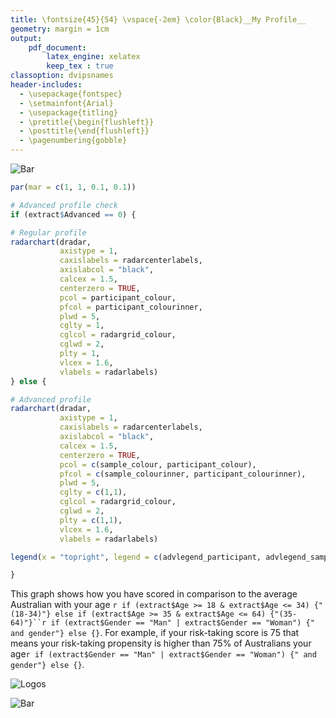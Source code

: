---
title: \fontsize{45}{54} \vspace{-2em} \color{Black}__My Profile__
geometry: margin = 1cm
output:
    pdf_document:
        latex_engine: xelatex
        keep_tex : true
classoption: dvipsnames
header-includes:
  - \usepackage{fontspec}
  - \setmainfont{Arial}
  - \usepackage{titling}
  - \pretitle{\begin{flushleft}}
  - \posttitle{\end{flushleft}}
  - \pagenumbering{gobble}
---
<!-- Decision-Making Profile Generation
21.01.2022 -->
\vspace{-3em}

![Bar](bar.png){height=20%)}\

```{r chunk1, echo = FALSE, warning = FALSE, fig.align = "center", fig.width = 11, fig.height = 9}
par(mar = c(1, 1, 0.1, 0.1))

# Advanced profile check
if (extract$Advanced == 0) {

# Regular profile
radarchart(dradar,
           axistype = 1,
           caxislabels = radarcenterlabels,
           axislabcol = "black",
           calcex = 1.5,
           centerzero = TRUE,
           pcol = participant_colour,
           pfcol = participant_colourinner,
           plwd = 5,
           cglty = 1,
           cglcol = radargrid_colour,
           cglwd = 2,
           plty = 1,
           vlcex = 1.6,
           vlabels = radarlabels)
} else {

# Advanced profile  
radarchart(dradar,
           axistype = 1,
           caxislabels = radarcenterlabels,
           axislabcol = "black",
           calcex = 1.5,
           centerzero = TRUE,
           pcol = c(sample_colour, participant_colour),
           pfcol = c(sample_colourinner, participant_colourinner),
           plwd = 5,
           cglty = c(1,1),
           cglcol = radargrid_colour,
           cglwd = 2,
           plty = c(1,1),
           vlcex = 1.6,
           vlabels = radarlabels)

legend(x = "topright", legend = c(advlegend_participant, advlegend_sample), bty = "n", pch = 20, col = c(participant_colour, sample_colour), cex = 1.2, pt.cex = 4)

}
```
This graph shows how you have scored in comparison to the average Australian with your age `r if (extract$Age >= 18 & extract$Age <= 34) {"(18-34)"} else if (extract$Age >= 35 & extract$Age <= 64) {"(35-64)"}``r if (extract$Gender == "Man" | extract$Gender == "Woman") {" and gender"} else {}`. For example, if your risk-taking score is 75 that means your risk-taking propensity is higher than 75% of Australians your age`r if (extract$Gender == "Man" | extract$Gender == "Woman") {" and gender"} else {}`.

![Logos](logo.png)\

![Bar](bar.png)\
